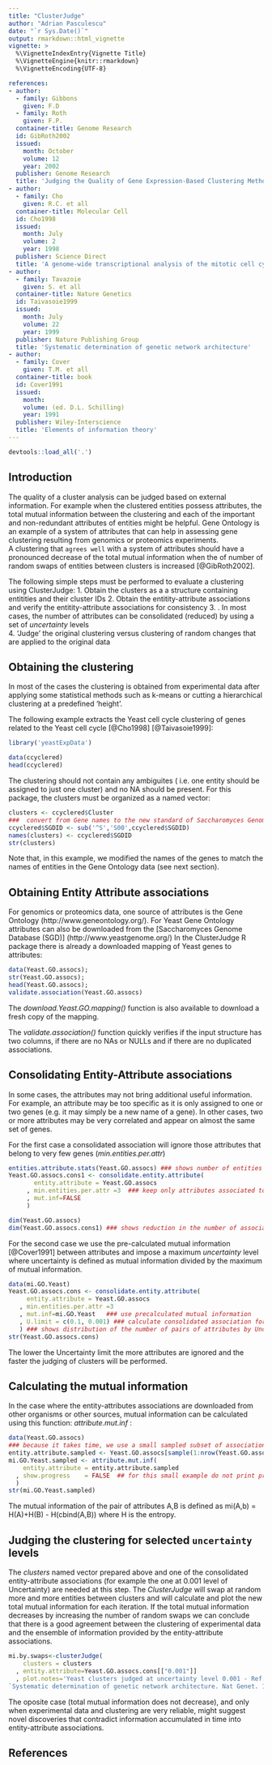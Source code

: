 ```yaml
---
title: "ClusterJudge"
author: "Adrian Pasculescu"
date: "`r Sys.Date()`"
output: rmarkdown::html_vignette
vignette: >
  %\VignetteIndexEntry{Vignette Title}
  %\VignetteEngine{knitr::rmarkdown}
  %\VignetteEncoding{UTF-8}

references:
- author:
  - family: Gibbons
    given: F.D
  - family: Roth
    given: F.P.
  container-title: Genome Research
  id: GibRoth2002
  issued:
    month: October
    volume: 12
    year: 2002
  publisher: Genome Research
  title: 'Judging the Quality of Gene Expression-Based Clustering Methods Using Gene Annotation'
- author:
  - family: Cho
    given: R.C. et all
  container-title: Molecular Cell
  id: Cho1998
  issued:
    month: July
    volume: 2
    year: 1998
  publisher: Science Direct
  title: 'A genome-wide transcriptional analysis of the mitotic cell cycle'
- author:
  - family: Tavazoie
    given: S. et all
  container-title: Nature Genetics
  id: Taivasoie1999
  issued:
    month: July
    volume: 22
    year: 1999
  publisher: Nature Publishing Group
  title: 'Systematic determination of genetic network architecture'
- author:
  - family: Cover
    given: T.M. et all
  container-title: book
  id: Cover1991
  issued:
    month: 
    volume: (ed. D.L. Schilling)
    year: 1991
  publisher: Wiley-Interscience
  title: 'Elements of information theory'
---
```


```r
devtools::load_all('.')
```

## Introduction
The quality of a cluster analysis can be judged based on external information.
For example when the clustered entities possess attributes, the total mutual information between
the clustering and each of the important and non-redundant attributes of entities might be helpful.
Gene Ontology is an example of a system of attributes that can help in assessing gene clustering resulting 
from genomics or proteomics experiments.  
A clustering that `agrees well` with a system of attributes should have a pronounced decrease of 
the total mutual information when the of number of random swaps of entities between clusters 
is increased [@GibRoth2002].


The following simple steps must be performed to evaluate a clustering using ClusterJudge: 
1. Obtain the clusters as a a structure containing entitities and their cluster IDs
2. Obtain the entitity-attribute associations and verify the entitity-attribute associations for consistency
3. . In most cases, the number of attributes can be consolidated (reduced) by using a set 
of _uncertainty_ levels  
4. 'Judge' the original clustering versus clustering of random changes that are applied to the original data


## Obtaining the clustering

In most of the cases the clustering is obtained from experimental data after 
applying some statistical methods such as k-means or cutting a hierarchical clustering at a predefined 'height'.

The following example extracts the Yeast cell cycle clustering of genes related to the Yeast cell 
cycle  [@Cho1998] [@Taivasoie1999]:
```r
library('yeastExpData')
```
```r
data(ccyclered)
head(ccyclered)
```

The clustering should not contain any ambiguites ( i.e. one entity should be assigned to just one cluster)
and no NA should be present.
For this package, the clusters must be organized as a named vector:
```r
clusters <- ccyclered$Cluster
###  convert from Gene names to the new standard of Saccharomyces Genome Database (SGD) gene ids
ccyclered$SGDID <- sub('^S','S00',ccyclered$SGDID)
names(clusters) <- ccyclered$SGDID
str(clusters)
```

Note that, in this example, we modified the names of the genes to match the names of entities in 
the Gene Ontology data (see next section).


## Obtaining Entity Attribute associations


For genomics or proteomics data, one source of attributes is the Gene Ontology (http://www.geneontology.org/).
For Yeast Gene Ontology attributes can also be downloaded from the [Saccharomyces Genome Database (SGD)]
(http://www.yeastgenome.org/)
In the ClusterJudge R package there is already a downloaded mapping of Yeast genes to attributes: 

```r
data(Yeast.GO.assocs);
str(Yeast.GO.assocs);
head(Yeast.GO.assocs);
validate.association(Yeast.GO.assocs)
```

The *download.Yeast.GO.mapping()* function is also available to download a fresh copy of the mapping. 

The _validate.association()_ function quickly verifies if the input structure has two columns, 
if there are no NAs or NULLs and if there are no duplicated associations.

## Consolidating Entity-Attribute associations
In some cases, the attributes may not bring additional useful information. For example, an attribute 
may be too specific as it is only assigned to one or two genes (e.g. it may simply be a new name of a gene). 
In other cases, two or more attributes may be very correlated and appear on almost the same set of genes.

For the first case a consolidated association will ignore those attributes that belong to very few genes 
(*min.entities.per.attr*) 

```r
entities.attribute.stats(Yeast.GO.assocs) ### shows number of entities per attribute distribution
Yeast.GO.assocs.cons1 <- consolidate.entity.attribute(
       entity.attribute = Yeast.GO.assocs
     , min.entities.per.attr =3  ### keep only attributes associated to 3 or more entities
     , mut.inf=FALSE
     )

dim(Yeast.GO.assocs)
dim(Yeast.GO.assocs.cons1) ### shows reduction in the number of associations
``` 
For the second case we use the pre-calculated mutual information [@Cover1991] between attributes and impose 
a maximum _uncertainty_ level where uncertainty is defined as mutual information divided by the maximum 
of mutual information.

```r
data(mi.GO.Yeast)
Yeast.GO.assocs.cons <- consolidate.entity.attribute(
     entity.attribute = Yeast.GO.assocs
   , min.entities.per.attr =3
   , mut.inf=mi.GO.Yeast   ### use precalculated mutual information
   , U.limit = c(0.1, 0.001) ### calculate consolidated association for these uncertainty levels
   ) ### shows distribution of the number of pairs of attributes by Uncertainty 
str(Yeast.GO.assocs.cons)                                                   
```

The lower the Uncertainty limit the more attributes are ignored and the faster the judging 
of clusters will be performed.


## Calculating the mutual information 
In the case where the entity-attributes associations are downloaded from other organisms or other sources,
mutual information can be calculated using this function: *attribute.mut.inf* :

```r
data(Yeast.GO.assocs) 
### because it takes time, we use a small sampled subset of associations
entity.attribute.sampled <- Yeast.GO.assocs[sample(1:nrow(Yeast.GO.assocs),100),]
mi.GO.Yeast.sampled <- attribute.mut.inf(
    entity.attribute = entity.attribute.sampled
  , show.progress    = FALSE  ## for this small example do not print progress
  )  
str(mi.GO.Yeast.sampled)
```

The mutual information of the pair of attributes A,B is defined as 
  mi(A,b) = H(A)+H(B) - H(cbind(A,B))
where H is the entropy.


## Judging the clustering for selected `uncertainty` levels
The _clusters_ named vector prepared above and one of the consolidated entity-attribute
associations (for example the one at 0.001 level of Uncertainty) are needed at this step.
The _ClusterJudge_ will swap at random more and more entities between clusters and will calculate
and plot the new total mutual information for each iteration. 
If the total mutual information decreases by increasing the number of random swaps we can conclude 
that there is a good agreement between the clustering of experimental data and the ensemble of information 
provided by the entity-attribute associations.

```r
mi.by.swaps<-clusterJudge(
    clusters = clusters
  , entity.attribute=Yeast.GO.assocs.cons[["0.001"]]
  , plot.notes='Yeast clusters judged at uncertainty level 0.001 - Ref: Tavazoie S,& all 
`Systematic determination of genetic network architecture. Nat Genet. 1999`')  
```

The oposite case (total mutual information does not decrease), and only when experimental data and clustering
are very reliable, might suggest novel discoveries that contradict information accumulated in time into 
entity-attribute associations.

## References


    
    

  